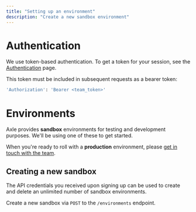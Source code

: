 ```yaml
---
title: "Setting up an environment"
description: "Create a new sandbox environment"
---
```


# Authentication
We use token-based authentication. To get a token for your session, see the [Authentication](./api-reference/authentication) page.

This token must be included in subsequent requests as a bearer token:

```bash
'Authorization': 'Bearer <team_token>'
```


# Environments
Axle provides **sandbox** environments for testing and development purposes. We'll be using
one of these to get started.

When you're ready to roll with a **production** environment, please [get in touch with the team](mailto:founders@axle.energy).


## Creating a new sandbox
The API credentials you received upon signing up can be used to create and delete an unlimited number of sandbox environments.

Create a new sandbox via `POST` to the `/environments` endpoint.



